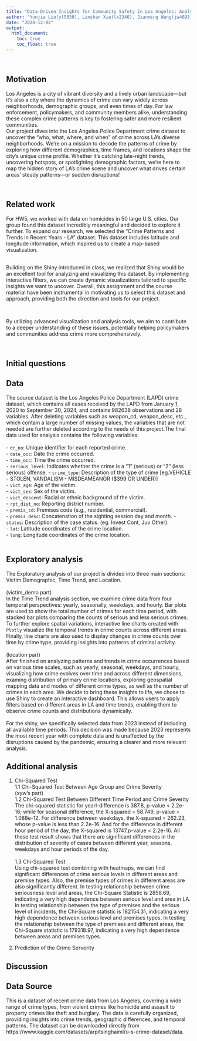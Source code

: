 ```yaml
---
title: "Data-Driven Insights for Community Safety in Los Angeles: Analyzing Crime Patterns and Trends in Recent Years"
author: "Yunjia Liu(yl5830), Linshan Xie(lx2346), Jianming Wang(jw4693), Yuwei Xia(yx2953), Tingyu Qian(tq2171)"
date: "2024-12-02"
output: 
  html_document:
    toc: true
    toc_float: true
---
```


\

## Motivation
Los Angeles is a city of vibrant diversity and a lively urban landscape—but it’s also a city where the dynamics of crime can vary widely across neighborhoods, demographic groups, and even times of day. For law enforcement, policymakers, and community members alike, understanding these complex crime patterns is key to fostering safer and more resilient communities.\
Our project dives into the Los Angeles Police Department crime dataset to uncover the "who, what, where, and when" of crime across LA's diverse neighborhoods. We're on a mission to decode the patterns of crime by exploring how different demographics, time frames, and locations shape the city's unique crime profile. Whether it's catching late-night trends, uncovering hotspots, or spotlighting demographic factors, we’re here to map the hidden story of LA’s crime scene and uncover what drives certain areas' steady patterns—or sudden disruptions!\

\

## Related work
For HW5, we worked with data on homicides in 50 large U.S. cities. Our group found this dataset incredibly meaningful and decided to explore it further. To expand our research, we selected the "Crime Patterns and Trends in Recent Years - LA" dataset. This dataset includes latitude and longitude information, which inspired us to create a map-based visualization.\

\
Building on the Shiny introduced in class, we realized that Shiny would be an excellent tool for analyzing and visualizing this dataset. By implementing interactive filters, we can create dynamic visualizations tailored to specific insights we want to uncover. Overall, this assignment and the course material have been instrumental in motivating us to select this dataset and approach, providing both the direction and tools for our project.\

\

By utilizing advanced visualization and analysis tools, we aim to contribute to a deeper understanding of these issues, potentially helping policymakers and communities address crime more comprehensively.\

\


## Initial questions



## Data
The source dataset is the Los Angeles Police Department (LAPD) crime dataset, which contains all cases received by the LAPD from January 1, 2020 to September 30, 2024, and contains 982638 observations and 28 variables. After deleting variables such as weapon_cd, weapon_desc, etc., which contain a large number of missing values, the variables that are not needed are further deleted according to the needs of this project.The final data used for analysis contains the following variables:\
\
-   `dr_no`: Unique identifier for each reported crime.\
-   `date_occ`: Date the crime occurred.\
-   `time_occ`: Time the crime occurred.\
-   `serious_level`: Indicates whether the crime is a "1" (serious) or "2" (less serious) offense.
-   `crime_type`: Description of the type of crime [eg.VEHICLE - STOLEN, VANDALISM - MISDEAMEANOR ($399 OR UNDER)]\
-   `vict_age`: Age of the victim.\
-   `vict_sex`: Sex of the victim.\
-   `vict_descent`: Racial or ethnic background of the victim.\
-   `rpt_dist_no`: Reporting district number.\
-   `premis_cd`: Premises code (e.g., residential, commercial).\
-   `premis_desc`: Concatenation of the sighting session day and month.
-   `status`: Description of the case status. (eg. Invest Cont, Juv Other).\
-   `lat`: Latitude coordinates of the crime location.\
-   `long`: Longitude coordinates of the crime location.\
\

## Exploratory analysis
The Exploratory analysis of our project is divided into three main sections: Victim Demographic, Time Trend, and Location.\
\
(victim_demo part)
\
In the Time Trend analysis section, we examine crime data from four temporal perspectives: yearly, seasonally, weekdays, and hourly. Bar plots are used to show the total number of crimes for each time period, with stacked bar plots comparing the counts of serious and less serious crimes. To further explore spatial variations, interactive line charts created with `Plotly` visualize the temporal trends in crime counts across different areas. Finally, line charts are also used to display changes in crime counts over time by crime type, providing insights into patterns of criminal activity.\
\
(location part)
\
After finished on analyzing patterns and trends in crime occurrences based on various time scales, such as yearly, seasonal, weekdays, and hourly, visualizing how crime evolves over time and across different dimensions, examing distribution of primary crime locations, exploring geospatial mapping data and modes of different crime types, as well as the number of crimes in each area. We decide to bring these insights to life, we chose to use Shiny to create an interactive dashboard. This allows users to apply filters based on different areas in LA and time trends, enabling them to observe crime counts and distributions dynamically.\
\
For the shiny, we specifically selected data from 2023 instead of including all available time periods. This decision was made because 2023 represents the most recent year with complete data and is unaffected by the disruptions caused by the pandemic, ensuring a clearer and more relevant analysis.
\


## Additional analysis
1. Chi-Squared Test\
1.1 Chi-Squared Test Between Age Group and Crime Severity\
(xyw's part)
\
1.2 Chi-Squared Test Between Different Time Period and Crime Severity\
The chi-squared statistic for yearl-difference is 387.8, p-value < 2.2e-16; while for seasonal difference, the X-squared = 58.749, p-value = 1.088e-12. For difference between weekdays, the X-squared = 262.23, whose p-value is less than 2.2e-16. And for the difference in different hour period of the day, the X-squared is 13747,p-value < 2.2e-16. All these test result shows that there are significant differences in the distribution of severity of cases between different year, seasons, weekdays and hour periods of the day.\
\
1.3 Chi-Squared Test\
Using chi-squared test combining with heatmaps, we can find significant differences of crime serious levels in different areas and premise types. Also, the premise types of crimes in different areas are also significantly different. In testing relationship between crime seriousness level and areas, the Chi-Square Statistic is 2858.69, indicating a very high dependence between serious level and area in LA. In testing relationship between the type of premises and the serious level of incidents, the Chi-Square statistic is 182154.31, indicating a very high dependence between serious level and premises types. In testing the relationship between the type of premises and different areas, the Chi-Square statistic is 179318.97, indicating a very high dependence between areas and premises types. \

2. Prediction of the Crime Serverity\



## Discussion



## Data Source
This is a dataset of recent crime data from Los Angeles, covering a wide range of crime types, from violent crimes like homicide and assault to property crimes like theft and burglary. The data is carefully organized, providing insights into crime trends, geographic differences, and temporal patterns. The dataset can be downloaded directly from https://www.kaggle.com/datasets/arpitsinghaiml/u-s-crime-dataset/data.








